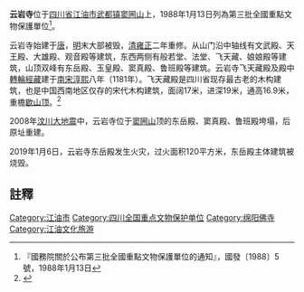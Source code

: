 {{coord|31|54|41|N|104|48|29|E|display=title|scale:10000}}
{{他用
|subject=
|other=位于苏州虎丘的寺庙
|云岩寺 (虎丘) 
|disambig=
}}
{{msg:四川省文物保護單位
|名稱 = 雲岩寺
|編號 = 115
|圖片 = 
|級別 = 103
|分類 = 
|時代 = 宋至清
|地点 = [[四川省|四川省]][[江油縣|江油縣]]
|坐標 =
|登錄 = 1988年1月13日
}}

'''云岩寺'''位于[[四川省|四川省]][[江油市|江油市]][[武都镇|武都镇]][[窦圌山|窦圌山]]上，1988年1月13日列為第三批全國重點文物保護單位<ref>『國務院關於公布第三批全國重點文物保護單位的通知』，國發〔1988〕5號，1988年1月13日</ref>。

云岩寺始建于[[唐朝|唐]]，[[明朝|明]]末大部被毁，[[清朝|清]][[雍正|雍正]]二年重修。从山门沿中轴线有文武殿、天王殿、大雄殿、观音殿等建筑，东西两侧有般若堂、法堂、飞天藏、娘娘殿等建筑，山顶双峰有东岳殿、玉皇殿、窦真殿、鲁班殿等建筑。云岩寺飞天藏殿及殿中[[竇圌山轉輪經藏|轉輪經藏]]建于[[南宋|南宋]][[淳熙|淳熙]]八年（1181年）。飞天藏殿是四川省现存最古老的木构建筑，也是中国西南地区仅存的宋代木构建筑，面阔17米，进深19米，通高16.9米，重檐[[歇山顶|歇山顶]]。<ref>{{Cite book |title=全国重点文物保护单位·第一至第五批·第Ⅲ卷 |publisher=文物出版社 |year=2004 |isbn=7-5010-1525-2 |pages=88 }}</ref>

2008年[[汶川大地震|汶川大地震]]中，云岩寺位于[[窦圌山|窦圌山]]顶的东岳殿、窦真殿、鲁班殿垮塌，后原址重建。

2019年1月6日，云岩寺东岳殿发生火灾，过火面积120平方米，东岳殿主体建筑被烧毁。

==註釋==
{{reflist}}
{{文物保護單位小作品}}
{{四川全國重點文物保護單位}}
{{川渝早期木构建筑}}
[[Category:江油市|Category:江油市]]
[[Category:四川全国重点文物保护单位|Category:四川全国重点文物保护单位]]
[[Category:绵阳佛寺|Category:绵阳佛寺]]
[[Category:江油文化旅游|Category:江油文化旅游]]